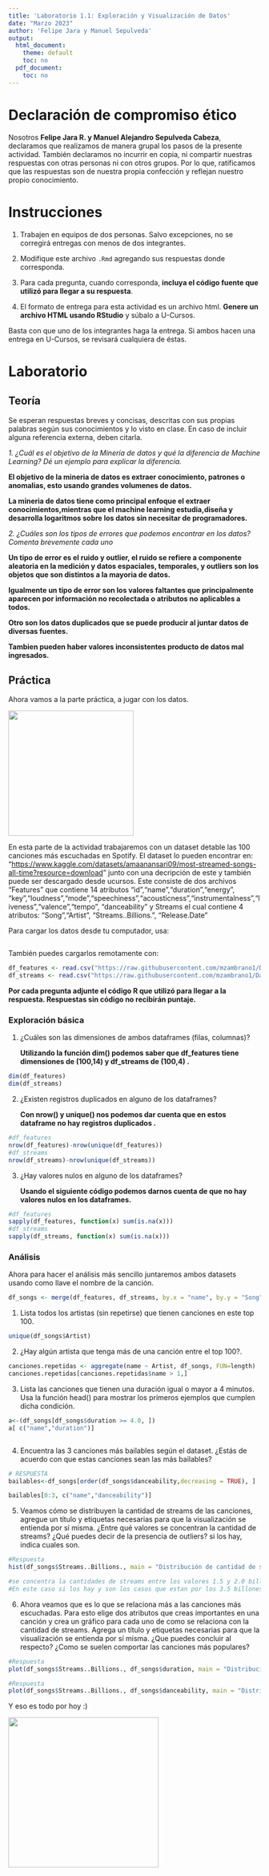 ```yaml
---
title: 'Laboratorio 1.1: Exploración y Visualización de Datos'
date: "Marzo 2023"
author: 'Felipe Jara y Manuel Sepulveda'
output:
  html_document:
    theme: default
    toc: no
  pdf_document:
    toc: no
---
```


# Declaración de compromiso ético

Nosotros **Felipe Jara R. y Manuel Alejandro Sepulveda Cabeza**, declaramos que realizamos de manera grupal los pasos de la presente actividad. También declaramos no incurrir en copia, ni compartir nuestras respuestas con otras personas ni con otros grupos. Por lo que, ratificamos que las respuestas son de nuestra propia confección y reflejan nuestro propio conocimiento.

# Instrucciones

1.  Trabajen en equipos de dos personas. Salvo excepciones, no se corregirá entregas con menos de dos integrantes.

2.  Modifique este archivo `.Rmd` agregando sus respuestas donde corresponda.

3.  Para cada pregunta, cuando corresponda, **incluya el código fuente que utilizó para llegar a su respuesta**.

4.  El formato de entrega para esta actividad es un archivo html. **Genere un archivo HTML usando RStudio** y súbalo a U-Cursos.

Basta con que uno de los integrantes haga la entrega. Si ambos hacen una entrega en U-Cursos, se revisará cualquiera de éstas.

# Laboratorio

## Teoría

Se esperan respuestas breves y concisas, descritas con sus propias palabras según sus conocimientos y lo visto en clase. En caso de incluir alguna referencia externa, deben citarla.

*1. ¿Cuál es el objetivo de la Minería de datos y qué la diferencia de Machine Learning? Dé un ejemplo para explicar la diferencia.*

**El objetivo de la mineria de datos es extraer conocimiento, patrones o anomalias, esto usando grandes volumenes de datos.**

**La mineria de datos tiene como principal enfoque el extraer conocimientos,mientras que el machine learning estudia,diseña y desarrolla logaritmos sobre los datos sin necesitar de programadores.**

*2. ¿Cuáles son los tipos de errores que podemos encontrar en los datos? Comenta brevemente cada uno*

**Un tipo de error es el ruido y outlier, el ruido se refiere a componente aleatoria en la medición y datos espaciales, temporales, y outliers son los objetos que son distintos a la mayoria de datos.**

**Igualmente un tipo de error son los valores faltantes que principalmente aparecen por información no recolectada o atributos no aplicables a todos.**

**Otro son los datos duplicados que se puede producir al juntar datos de diversas fuentes.**

**Tambien pueden haber valores inconsistentes producto de datos mal ingresados.**

## Práctica

Ahora vamos a la parte práctica, a jugar con los datos.

![](https://encrypted-tbn0.gstatic.com/images?q=tbn:ANd9GcSr6Xzuys4So2QOt5VBlU-Zn6FQhQS3TPdcjQ&usqp=CAU){width="250px"}

En esta parte de la actividad trabajaremos con un dataset detable las 100 canciones más escuchadas en Spotify. El dataset lo pueden encontrar en: "<https://www.kaggle.com/datasets/amaanansari09/most-streamed-songs-all-time?resource=download>" junto con una decripción de este y también puede ser descargado desde ucursos. Este consiste de dos archivos "Features" que contiene 14 atributos "id","name","duration","energy", "key","loudness","mode","speechiness","acousticness","instrumentalness","liveness","valence","tempo", "danceability" y Streams el cual contiene 4 atributos: "Song","Artist", "Streams..Billions.", "Release.Date"

Para cargar los datos desde tu computador, usa:

```         
```

También puedes cargarlos remotamente con:

```r
df_features <- read.csv("https://raw.githubusercontent.com/mzambrano1/Datasets-CC5205-otono-2023/master/Lab%201.1/Features.csv", encoding = "UTF-8")
df_streams <- read.csv("https://raw.githubusercontent.com/mzambrano1/Datasets-CC5205-otono-2023/master/Lab%201.1/Streams.csv", encoding = "UTF-8")
```

**Por cada pregunta adjunte el código R que utilizó para llegar a la respuesta. Respuestas sin código no recibirán puntaje.**

### Exploración básica

1.  ¿Cuáles son las dimensiones de ambos dataframes (filas, columnas)?

    **Utilizando la función dim() podemos saber que df_features tiene dimensiones de (100,14) y df_streams de (100,4) .**

```r
dim(df_features)
dim(df_streams)

```

2.  ¿Existen registros duplicados en alguno de los dataframes?

    **Con nrow() y unique() nos podemos dar cuenta que en estos dataframe no hay registros duplicados .**

```r
#df_features
nrow(df_features)-nrow(unique(df_features))
#df_streams
nrow(df_streams)-nrow(unique(df_streams))


```

3.  ¿Hay valores nulos en alguno de los dataframes?

    **Usando el siguiente código podemos darnos cuenta de que no hay valores nulos en los dataframes.**

```r
#df_features
sapply(df_features, function(x) sum(is.na(x)))
#df_streams
sapply(df_streams, function(x) sum(is.na(x)))

```

### Análisis

Ahora para hacer el análisis más sencillo juntaremos ambos datasets usando como llave el nombre de la canción.

```r
df_songs <- merge(df_features, df_streams, by.x = "name", by.y = "Song")
```

1.  Lista todos los artistas (sin repetirse) que tienen canciones en este top 100.

```r
unique(df_songs$Artist)


```

2.  ¿Hay algún artista que tenga más de una canción entre el top 100?.

```r
canciones.repetidas <- aggregate(name ~ Artist, df_songs, FUN=length)
canciones.repetidas[canciones.repetidas$name > 1,]
```

3.  Lista las canciones que tienen una duración igual o mayor a 4 minutos. Usa la función head() para mostrar los primeros ejemplos que cumplen dicha condición.

```r
a<-(df_songs[df_songs$duration >= 4.0, ]) 
a[ c("name","duration")]



```

4.  Encuentra las 3 canciones más bailables según el dataset. ¿Estás de acuerdo con que estas canciones sean las más bailables?

```r
# RESPUESTA
bailables<-df_songs[order(df_songs$danceability,decreasing = TRUE), ] 

bailables[0:3, c("name","danceability")]
```

5.  Veamos cómo se distribuyen la cantidad de streams de las canciones, agregue un título y etiquetas necesarias para que la visualización se entienda por sí misma. ¿Entre qué valores se concentran la cantidad de streams? ¿Qué puedes decir de la presencia de outliers? si los hay, indica cuales son.

```r
#Respuesta
hist(df_songs$Streams..Billions., main = "Distribución de cantidad de streams de las canciones", xlab="streams billions", ylab="frecuencia")

#se concentra la cantidades de streams entre los valores 1.5 y 2.0 billones.
#En este caso si los hay y son los casos que estan por los 3.5 billones que cuentan con una frecuencia muy baja


```

6.  Ahora veamos que es lo que se relaciona más a las canciones más escuchadas. Para esto elige dos atributos que creas importantes en una canción y crea un gráfico para cada uno de como se relaciona con la cantidad de streams. Agrega un título y etiquetas necesarias para que la visualización se entienda por sí misma. ¿Que puedes concluir al respecto? ¿Como se suelen comportar las canciones más populares?

```r
#Respuesta
plot(df_songs$Streams..Billions., df_songs$duration, main = "Distribución de cantidad de streams de las canciones", xlab="streams billions", ylab="Duración de la canción")

#Respuesta
plot(df_songs$Streams..Billions., df_songs$danceability, main = "Distribución de cantidad de streams de las canciones", xlab="streams billions", ylab="Danceability")

```

Y eso es todo por hoy :)

![](https://pbs.twimg.com/media/Dn8ZmB_VYAEzn5r.jpg){width="300px"}
